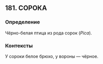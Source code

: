 ## 181. СОРОКА
### Определение
Чёрно-белая птица из рода сорок (<i>Pica</i>).

### Контексты
У сороки белое брюхо, у вороны — чёрное.


